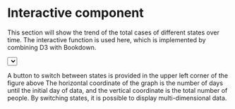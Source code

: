 # Interactive component
This section will show the trend of the total cases of different states over time. The interactive function is used here, which is implemented by combining D3 with Bookdown. 

<script src="https://d3js.org/d3.v4.js"></script>

<!-- Initialize a select button -->
<select id="selectButton"></select>

<!-- Create a div where the graph will take place -->
<div id="my_dataviz"></div>

<!-- Color Scale -->
<script src="https://d3js.org/d3-scale-chromatic.v1.min.js"></script>


<script>

// set the dimensions and margins of the graph
var margin = {top: 10, right: 30, bottom: 30, left: 60},
    width = 460 - margin.left - margin.right,
    height = 400 - margin.top - margin.bottom;

// append the svg object to the body of the page
var svg = d3.select("#my_dataviz")
  .append("svg")
    .attr("width", width + margin.left + margin.right)
    .attr("height", height + margin.top + margin.bottom)
  .append("g")
    .attr("transform",
          "translate(" + margin.left + "," + margin.top + ")");

//Read the data
d3.csv("https://raw.githubusercontent.com/yuehanhu/footballplayervalue/main/pt1.csv", function(data) {
    // List of groups (here I have one group per column)
    var allGroup = d3.map(data, function(d){return(d.state)}).keys()
    // add the options to the button
    d3.select("#selectButton")
      .selectAll('myOptions')
     	.data(allGroup)
      .enter()
    	.append('option')
      .text(function (d) { return d; }) // text showed in the menu
      .attr("value", function (d) { return d; }) // corresponding value returned by the button
    // A color scale: one color for each group
    var myColor = d3.scaleOrdinal()
      .domain(allGroup)
      .range(d3.schemeSet2);
    var x = d3.scaleLinear()
      .domain([0,700])
      .range([ 0, width ]);
    svg.append("g")
      .attr("transform", "translate(0," + height + ")")
      .call(d3.axisBottom(x));
     // Add Y axis
    var y = d3.scaleLinear()
      .domain([0, d3.max(data, function(d) { return +d.Dist_Per_100K; })])
      .range([ height, 0 ]);
  svg.append("g")
      .call(d3.axisLeft(y));
    // Initialize line with first group of the list
    var line = svg
      .append('g')
      .append("path")
        .datum(data.filter(function(d){return d.state==allGroup[0]}))
        .attr("d", d3.line()
          .x(function(d) { return x(+d.Date) })
          .y(function(d) { return y(+d.Dist_Per_100K) })
        )
        .attr("stroke", function(d){ return myColor("valueA") })
        .style("stroke-width", 4)
        .style("fill", "none")
    function update(selectedGroup) {
      var dataFilter = data.filter(function(d){return d.state==selectedGroup})
      line
          .datum(dataFilter)
          .transition()
          .duration(10)
          .attr("d", d3.line()
            .x(function(d) { return x(+d.Date) })
            .y(function(d) { return y(+d.Dist_Per_100K) })
          )
          .attr("stroke", function(d){ return myColor(selectedGroup) })
    }
    d3.select("#selectButton").on("change", function(d) {
        var selectedOption = d3.select(this).property("value")
        update(selectedOption)
    })
})
</script>


 A button to switch between states is provided in the upper left corner of the figure above The horizontal coordinate of the graph is the number of days until the initial day of data, and the vertical coordinate is the total number of people. By switching states, it is possible to display multi-dimensional data.\




